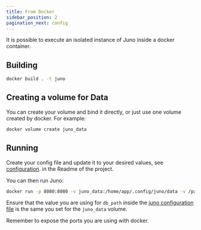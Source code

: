 ```yaml
---
title: From Docker
sidebar_position: 2
pagination_next: config
---
```


It is possible to execute an isolated instance of Juno inside a docker container.

## Building

```bash
docker build . -t juno
```

## Creating a volume for Data

You can create your volume and bind it directly, or just use one volume created by docker. For
example:

```bash
docker volume create juno_data
```

## Running

Create your config file and update it to your desired values, see [configuration](../config).
in the Readme of the project.

You can then run Juno:

```bash
docker run -p 8080:8080 -v juno_data:/home/app/.config/juno/data -v /path/to/your/config/file/juno.yaml:/home/app/.config/juno/juno.yaml juno
```

Ensure that the value you are using for `db_path` inside the [juno configuration file](../config) is the same you set for the `juno_data` volume.

Remember to expose the ports you are using with docker.